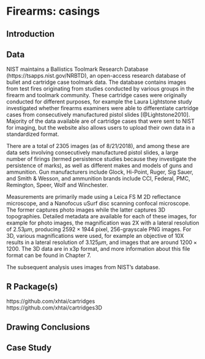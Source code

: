 # Firearms: casings {#casings}

## Introduction

## Data 
NIST maintains a Ballistics Toolmark Research Database (https://tsapps.nist.gov/NRBTD), an open-access research database of bullet and cartridge case toolmark data. The database contains images from test fires originating from studies conducted by various groups in the firearm and toolmark community. These cartridge cases were originally conducted for different purposes, for example the Laura Lightstone study investigated whether firearms examiners were able to differentiate cartridge cases from consecutively manufactured pistol slides [@Lightstone2010]. Majority of the data available are of cartridge cases that were sent to NIST for imaging, but the website also allows users to upload their own data in a standardized format.

There are a total of 2305 images (as of 8/21/2018), and among these are data sets involving consecutively manufactured pistol slides, a large number of firings (termed persistence studies because they investigate the persistence of marks), as well as different makes and models of guns and ammunition. Gun manufacturers include Glock, Hi-Point, Ruger, Sig Sauer, and Smith \& Wesson, and ammunition brands include CCI, Federal, PMC, Remington, Speer, Wolf and Winchester.

Measurements are primarily made using a Leica FS M 2D reflectance microscope, and a Nanofocus uSurf disc scanning confocal microscope. The former captures photo images while the latter captures 3D topographies. Detailed metadata are available for each of these images, for example for photo images, the magnification was 2X with a lateral resolution of $2.53 \mu m$, producing $2592 \times 1944$ pixel, 256-grayscale PNG images. For 3D, various magnifications were used, for example an objective of 10X results in a lateral resolution of $3.125 \mu m$, and images that are around $1200 \times 1200$. The 3D data are in x3p format, and more information about this file format can be found in Chapter 7. 

The subsequent analysis uses images from NIST's database. 

## R Package(s)
https://github.com/xhtai/cartridges  
https://github.com/xhtai/cartridges3D

## Drawing Conclusions

## Case Study
